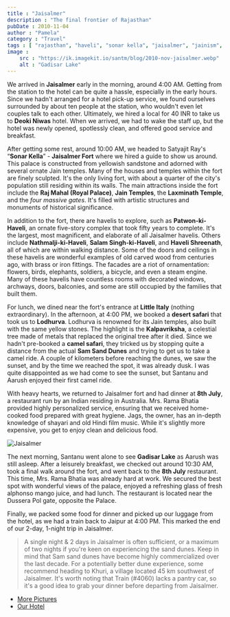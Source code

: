 ```yaml
---
title : "Jaisalmer"
description : "The final frontier of Rajasthan"
pubDate : 2010-11-04
author : "Pamela" 
category : "Travel"
tags : [ "rajasthan", "haveli", "sonar kella", "jaisalmer", "jainism", "deoki niwas hotel",]
image :
    src : "https://ik.imagekit.io/santm/blog/2010-nov-jaisalmer.webp"
    alt : "Gadisar Lake"
---
```


We arrived in **Jaisalmer** early in the morning, around 4:00 AM. Getting from the station to the hotel can be quite a hassle, especially in the early hours. Since we hadn't arranged for a hotel pick-up service, we found ourselves surrounded by about ten people at the station, who wouldn't even let couples talk to each other. Ultimately, we hired a local for 40 INR to take us to **Deoki Niwas** hotel. When we arrived, we had to wake the staff up, but the hotel was newly opened, spotlessly clean, and offered good service and breakfast.

After getting some rest, around 10:00 AM, we headed to Satyajit Ray's “**Sonar Kella**” - **Jaisalmer Fort** where we hired a guide to show us around. This palace is constructed from yellowish sandstone and adorned with several ornate Jain temples. Many of the houses and temples within the fort are finely sculpted. It's the only living fort, with about a quarter of the city's population still residing within its walls. The main attractions inside the fort include the **Raj Mahal (Royal Palace)**, **Jain Temples**, the **Laxminath Temple**, and the *four massive gates*. It's filled with artistic structures and monuments of historical significance.

In addition to the fort, there are havelis to explore, such as **Patwon-ki-Haveli**, an ornate five-story complex that took fifty years to complete. It's the largest, most magnificent, and elaborate of all Jaisalmer havelis. Others include **Nathmalji-ki-Haveli**, **Salam Singh-ki-Haveli**, and **Haveli Shreenath**, all of which are within walking distance. Some of the doors and ceilings in these havelis are wonderful examples of old carved wood from centuries ago, with brass or iron fittings. The facades are a riot of ornamentation: flowers, birds, elephants, soldiers, a bicycle, and even a steam engine. Many of these havelis have countless rooms with decorated windows, archways, doors, balconies, and some are still occupied by the families that built them.

For lunch, we dined near the fort's entrance at **Little Italy** (nothing extraordinary). In the afternoon, at 4:00 PM, we booked a **desert safari** that took us to **Lodhurva**. Lodhurva is renowned for its Jain temples, also built with the same yellow stones. The highlight is the **Kalpavriksha**, a celestial tree made of metals that replaced the original tree after it died. Since we hadn't pre-booked a **camel safari**, they tricked us by stopping quite a distance from the actual **Sam Sand Dunes** and trying to get us to take a camel ride. A couple of kilometers before reaching the dunes, we saw the sunset, and by the time we reached the spot, it was already dusk. I was quite disappointed as we had come to see the sunset, but Santanu and Aarush enjoyed their first camel ride.

With heavy hearts, we returned to Jaisalmer fort and had dinner at **8th July**, a restaurant run by an Indian residing in Australia. Mrs. Rama Bhatia provided highly personalized service, ensuring that we received home-cooked food prepared with great hygiene. Jags, the owner, has an in-depth knowledge of shayari and old Hindi film music. While it's slightly more expensive, you get to enjoy clean and delicious food.

<Image src={pic1} alt="Jaisalmer"/>

The next morning, Santanu went alone to see **Gadisar Lake** as Aarush was still asleep. After a leisurely breakfast, we checked out around 10:30 AM, took a final walk around the fort, and went back to the **8th July** restaurant. This time, Mrs. Rama Bhatia was already hard at work. We secured the best spot with wonderful views of the palace, enjoyed a refreshing glass of fresh alphonso mango juice, and had lunch. The restaurant is located near the Dussera Pol gate, opposite the Palace.

Finally, we packed some food for dinner and picked up our luggage from the hotel, as we had a train back to Jaipur at 4:00 PM. This marked the end of our 2-day, 1-night trip in Jaisalmer.


> A single night & 2 days  in Jaisalmer is often sufficient, or a maximum of two nights if you're keen on experiencing the sand dunes. Keep in mind that Sam sand dunes have become highly commercialized over the last decade. For a potentially better dune experience, some recommend heading to Khuri, a village located 45 km southwest of Jaisalmer. It's worth noting that Train (\#4060) lacks a pantry car, so it's a good idea to grab your dinner before departing from Jaisalmer.

-   [More Pictures](http://www.flickr.com/photos/santm/sets/72157638506490713/)
-   [Our Hotel](https://www.hoteldeokiniwas.com/)